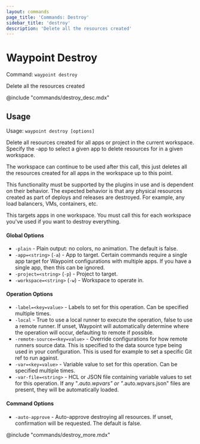 ```yaml
---
layout: commands
page_title: 'Commands: Destroy'
sidebar_title: 'destroy'
description: 'Delete all the resources created'
---
```


# Waypoint Destroy

Command: `waypoint destroy`

Delete all the resources created

@include "commands/destroy_desc.mdx"

## Usage

Usage: `waypoint destroy [options]`

Delete all resources created for all apps or project in the current workspace.
Specify the -app to select a given app to delete resources for in a given
workspace.

The workspace can continue to be used after this call, this just deletes
all the resources created for all apps in the workspace up to this point.

This functionality must be supported by the plugins in use and is dependent
on their behavior. The expected behavior is that any physical resources created
as part of deploys and releases are destroyed. For example, any load balancers,
VMs, containers, etc.

This targets apps in one workspace. You must call this for each workspace
you've used if you want to destroy everything.

#### Global Options

- `-plain` - Plain output: no colors, no animation. The default is false.
- `-app=<string>` (`-a`) - App to target. Certain commands require a single app target for Waypoint configurations with multiple apps. If you have a single app, then this can be ignored.
- `-project=<string>` (`-p`) - Project to target.
- `-workspace=<string>` (`-w`) - Workspace to operate in.

#### Operation Options

- `-label=<key=value>` - Labels to set for this operation. Can be specified multiple times.
- `-local` - True to use a local runner to execute the operation, false to use a remote runner.
  If unset, Waypoint will automatically determine where the operation will occur,
  defaulting to remote if possible.
- `-remote-source=<key=value>` - Override configurations for how remote runners source data. This is specified to the data source type being used in your configuration. This is used for example to set a specific Git ref to run against.
- `-var=<key=value>` - Variable value to set for this operation. Can be specified multiple times.
- `-var-file=<string>` - HCL or JSON file containing variable values to set for this operation. If any "_.auto.wpvars" or "_.auto.wpvars.json" files are present, they will be automatically loaded.

#### Command Options

- `-auto-approve` - Auto-approve destroying all resources. If unset, confirmation will be requested. The default is false.

@include "commands/destroy_more.mdx"
